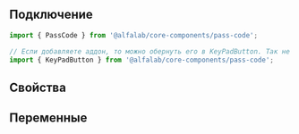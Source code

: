 
## Подключение

```jsx
import { PassCode } from '@alfalab/core-components/pass-code';

// Если добавляете аддон, то можно обернуть его в KeyPadButton. Так не понадобится подгонять стили под другие кнопки.
import { KeyPadButton } from '@alfalab/core-components/pass-code';
```

## Свойства

<ArgsTable of={PassCode} />

## Переменные

<CssVars css={vars} />
